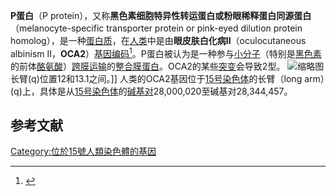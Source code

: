 {{Infobox gene}}
'''P蛋白'''（P protein），又称'''黑色素细胞特异性转运蛋白或粉眼稀释蛋白同源蛋白'''（melanocyte-specific transporter protein or pink-eyed dilution protein homolog），是一种[[蛋白质|蛋白质]]，在[[人类|人类]]中是由'''眼皮肤白化病II'''（oculocutaneous albinism II，'''OCA2'''）[[基因|基因]][[编码区|编码]]<ref name="entrez">{{Cite web|title=Entrez Gene: OCA2 oculocutaneous albinism II (pink-eye dilution homolog, mouse)|url=https://www.ncbi.nlm.nih.gov/sites/entrez?Db=gene&Cmd=ShowDetailView&TermToSearch=4948|accessdate=2015-03-12|archive-date=2010-03-06|archive-url=https://web.archive.org/web/20100306223316/http://www.ncbi.nlm.nih.gov/sites/entrez?Db=gene&Cmd=ShowDetailView&TermToSearch=4948}}</ref>。P蛋白被认为是一种参与[[小分子|小分子]]（特别是[[黑色素|黑色素]]的前体[[酪氨酸|酪氨酸]]）[[跨膜运输|跨膜运输]]的[[整合膜蛋白|整合膜蛋白]]。OCA2的某些[[突变|突变]]会导致2型{{link-en|眼睛皮膚白化症|Oculocutaneous albinism}}。
[[File:OCA2_gene_location.png|缩略图]]长臂(q)位置12和13.1之间。]]
人类的OCA2基因位于[[15号染色体|15号染色体]]的长臂（long arm）(q)上，具体是从[[15号染色体|15号染色体]]的[[碱基对|碱基对]]28,000,020至碱基对28,344,457。

==参考文献==
{{reflist}}

[[Category:位於15號人類染色體的基因|Category:位於15號人類染色體的基因]]